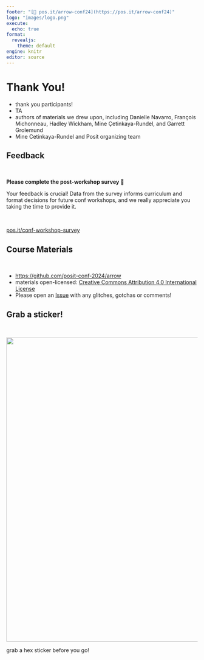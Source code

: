 ```yaml
---
footer: "[🔗 pos.it/arrow-conf24](https://pos.it/arrow-conf24)"
logo: "images/logo.png"
execute:
  echo: true
format:
  revealjs: 
    theme: default
engine: knitr
editor: source
---
```


# Thank You! {#goodbye-arrow}

::: notes
-   thank you participants!
-   TA
-   authors of materials we drew upon, including Danielle Navarro, François Michonneau, Hadley Wickham, Mine Çetinkaya-Rundel, and Garrett Grolemund
-   Mine Cetinkaya-Rundel and Posit organizing team
:::

## Feedback

<br>

**Please complete the post-workshop survey** 🙏

Your feedback is crucial! Data from the survey informs curriculum and format decisions for future conf workshops, and we really appreciate you taking the time to provide it.

<br>

[pos.it/conf-workshop-survey](http://pos.it/conf-workshop-survey)

## Course Materials

<br>

-   <https://github.com/posit-conf-2024/arrow>
-   materials open-licensed: [Creative Commons Attribution 4.0 International License](https://creativecommons.org/licenses/by/4.0/)
-   Please open an [Issue](https://github.com/posit-conf-2024/arrow/issues) with any glitches, gotchas or comments!

## Grab a sticker!

<br>

![](images/logo.png){.absolute top="0" left="250" width="600" height="800"}

::: notes
grab a hex sticker before you go!
:::
